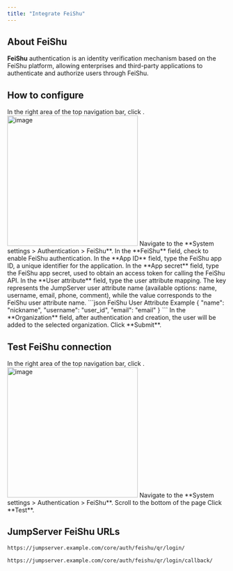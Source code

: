 ```yaml
---
title: "Integrate FeiShu"
---
```


## About FeiShu
**FeiShu** authentication is an identity verification mechanism based on the FeiShu platform, allowing enterprises and third-party applications to authenticate and authorize users through FeiShu.

## How to configure
<Steps>

<Step>
In the right area of the top navigation bar, click <Icon icon="settings" />.

<Frame>
<img src="/images/docs/navs/nav-settings.png" alt="image" width="300"/>
</Frame>

</Step>

<Step>
Navigate to the **System settings > Authentication > FeiShu**.
</Step>

<Step>
In the **FeiShu** field, check to enable FeiShu authentication.
</Step>

<Step>
In the **App ID** field, type the FeiShu app ID, a unique identifier for the application.
</Step>

<Step>
In the **App secret** field, type the FeiShu app secret, used to obtain an access token for calling the FeiShu API.
</Step>

<Step>
In the **User attribute** field, type the user attribute mapping. The key represents the JumpServer user attribute name (available options: name, username, email, phone, comment), while the value corresponds to the FeiShu user attribute name.
```json FeiShu User Attribute Example
{
  "name": "nickname",
  "username": "user_id",
  "email": "email"
}
```
</Step>

<Step>
In the **Organization** field, after authentication and creation, the user will be added to the selected organization.
</Step>

<Step>
Click **Submit**.
</Step>

</Steps>

## Test FeiShu connection
<Steps>

<Step>
In the right area of the top navigation bar, click <Icon icon="settings" />.

<Frame>
<img src="/images/docs/navs/nav-settings.png" alt="image" width="300"/>
</Frame>
</Step>

<Step>
Navigate to the **System settings > Authentication > FeiShu**.
</Step>

<Step>
Scroll to the bottom of the page
</Step>

<Step>
Click **Test**.
</Step>

</Steps>

## JumpServer FeiShu URLs

```md QR Login URL
https://jumpserver.example.com/core/auth/feishu/qr/login/
```

```md QR Login Success Callback URL
https://jumpserver.example.com/core/auth/feishu/qr/login/callback/
```